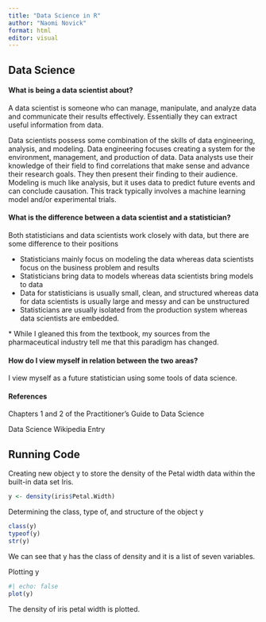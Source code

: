 ```yaml
---
title: "Data Science in R"
author: "Naomi Novick"
format: html
editor: visual
---
```


## Data Science

#### What is being a data scientist about?

A data scientist is someone who can manage, manipulate, and analyze data and communicate their results effectively. Essentially they can extract useful information from data.

Data scientists possess some combination of the skills of data engineering, analysis, and modeling. Data engineering focuses creating a system for the environment, management, and production of data. Data analysts use their knowledge of their field to find correlations that make sense and advance their research goals. They then present their finding to their audience. Modeling is much like analysis, but it uses data to predict future events and can conclude causation. This track typically involves a machine learning model and/or experimental trials.

#### What is the difference between a data scientist and a statistician?

Both statisticians and data scientists work closely with data, but there are some difference to their positions

-   Statisticians mainly focus on modeling the data whereas data scientists focus on the business problem and results
-   Statisticians bring data to models whereas data scientists bring models to data
-   Data for statisticians is usually small, clean, and structured whereas data for data scientists is usually large and messy and can be unstructured
-   Statisticians are usually isolated from the production system whereas data scientists are embedded.

\* While I gleaned this from the textbook, my sources from the pharmaceutical industry tell me that this paradigm has changed.

#### How do I view myself in relation between the two areas?

I view myself as a future statistician using some tools of data science.

#### References

Chapters 1 and 2 of the Practitioner's Guide to Data Science

Data Science Wikipedia Entry

## Running Code

Creating new object y to store the density of the Petal width data within the built-in data set Iris.

```r
y <- density(iris$Petal.Width)
```

Determining the class, type of, and structure of the object y

```r
class(y)
typeof(y)
str(y)
```

We can see that y has the class of density and it is a list of seven variables.

Plotting y

```r
#| echo: false
plot(y)
```

The density of iris petal width is plotted.
